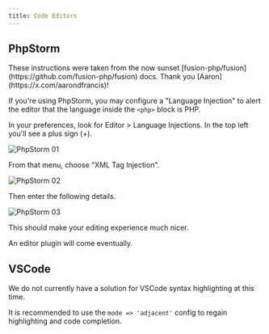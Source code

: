 ```yaml
---
title: Code Editors
---
```


## PhpStorm

<Aside>
These instructions were taken from the now sunset [fusion-php/fusion](https://github.com/fusion-php/fusion) docs. Thank you [Aaron](https://x.com/aarondfrancis)!
</Aside>

If you're using PhpStorm, you may configure a "Language Injection" to alert the editor that the language inside the
`<php>` block is PHP.

In your preferences, look for Editor > Language Injections. In the top left you'll see a plus sign (+).

![PhpStorm 01](../../../assets/php-storm-01.png)

From that menu, choose "XML Tag Injection".

![PhpStorm 02](../../../assets/php-storm-02.png)

Then enter the following details.

![PhpStorm 03](../../../assets/php-storm-03.png)

This should make your editing experience much nicer.

An editor plugin will come eventually.

## VSCode

We do not currently have a solution for VSCode syntax highlighting at this time.

It is recommended to use the `mode => 'adjacent'` config to regain highlighting and code completion.

